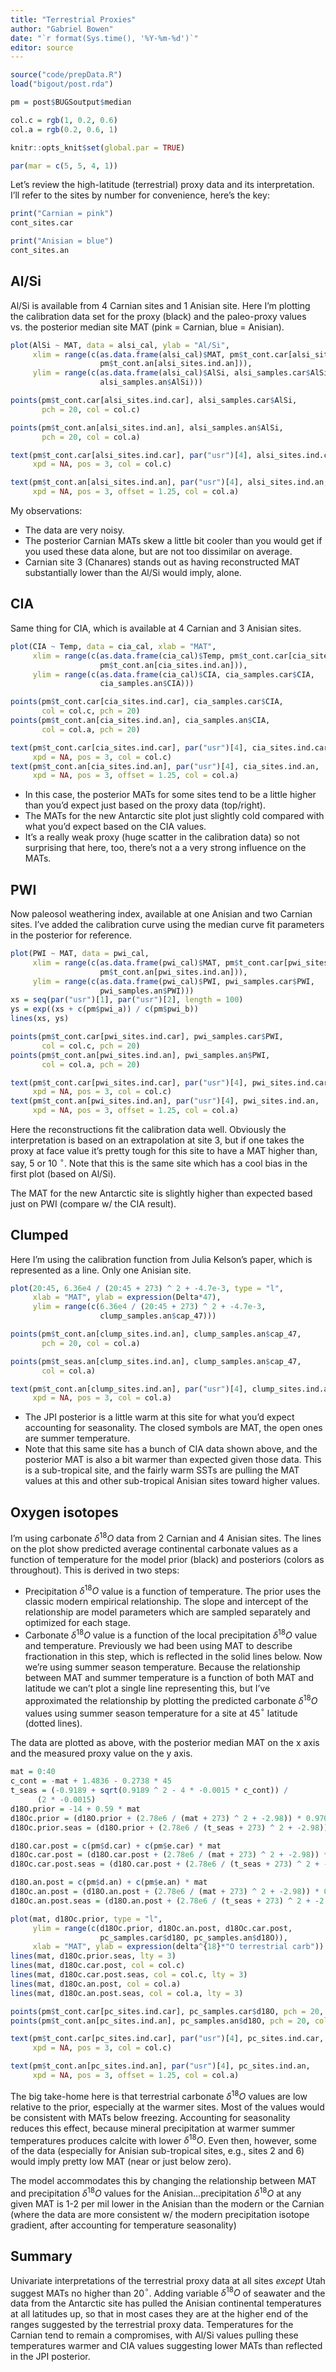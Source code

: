 ```yaml
---
title: "Terrestrial Proxies"
author: "Gabriel Bowen"
date: "`r format(Sys.time(), '%Y-%m-%d')`"
editor: source
---
```


```r
source("code/prepData.R")
load("bigout/post.rda")

pm = post$BUGSoutput$median

col.c = rgb(1, 0.2, 0.6)
col.a = rgb(0.2, 0.6, 1)

knitr::opts_knit$set(global.par = TRUE)
```

```r
par(mar = c(5, 5, 4, 1))
```

Let's review the high-latitude (terrestrial) proxy data and its interpretation. I'll refer to the sites by number for convenience, here's the key:

```r
print("Carnian = pink")
cont_sites.car

print("Anisian = blue")
cont_sites.an
```


## Al/Si

Al/Si is available from 4 Carnian sites and 1 Anisian site. Here I'm plotting the calibration data set for the proxy (black) and the paleo-proxy values vs. the posterior median site MAT (pink = Carnian, blue = Anisian).

```r
plot(AlSi ~ MAT, data = alsi_cal, ylab = "Al/Si",
     xlim = range(c(as.data.frame(alsi_cal)$MAT, pm$t_cont.car[alsi_sites.ind.car],
                    pm$t_cont.an[alsi_sites.ind.an])),
     ylim = range(c(as.data.frame(alsi_cal)$AlSi, alsi_samples.car$AlSi,
                    alsi_samples.an$AlSi)))

points(pm$t_cont.car[alsi_sites.ind.car], alsi_samples.car$AlSi,
       pch = 20, col = col.c)

points(pm$t_cont.an[alsi_sites.ind.an], alsi_samples.an$AlSi,
       pch = 20, col = col.a)

text(pm$t_cont.car[alsi_sites.ind.car], par("usr")[4], alsi_sites.ind.car, 
     xpd = NA, pos = 3, col = col.c)

text(pm$t_cont.an[alsi_sites.ind.an], par("usr")[4], alsi_sites.ind.an, 
     xpd = NA, pos = 3, offset = 1.25, col = col.a)
```

My observations:

* The data are very noisy.
* The posterior Carnian MATs skew a little bit cooler than you would get if you used these data alone, but are not too dissimilar on average.
* Carnian site 3 (Chanares) stands out as having reconstructed MAT substantially lower than the Al/Si would imply, alone.

## CIA

Same thing for CIA, which is available at 4 Carnian and 3 Anisian sites.

```r
plot(CIA ~ Temp, data = cia_cal, xlab = "MAT",
     xlim = range(c(as.data.frame(cia_cal)$Temp, pm$t_cont.car[cia_sites.ind.car],
                    pm$t_cont.an[cia_sites.ind.an])),
     ylim = range(c(as.data.frame(cia_cal)$CIA, cia_samples.car$CIA,
                    cia_samples.an$CIA)))

points(pm$t_cont.car[cia_sites.ind.car], cia_samples.car$CIA,
       col = col.c, pch = 20)
points(pm$t_cont.an[cia_sites.ind.an], cia_samples.an$CIA,
       col = col.a, pch = 20)

text(pm$t_cont.car[cia_sites.ind.car], par("usr")[4], cia_sites.ind.car, 
     xpd = NA, pos = 3, col = col.c)
text(pm$t_cont.an[cia_sites.ind.an], par("usr")[4], cia_sites.ind.an, 
     xpd = NA, pos = 3, offset = 1.25, col = col.a)
```

* In this case, the posterior MATs for some sites tend to be a little higher than you'd expect just based on the proxy data (top/right).
* The MATs for the new Antarctic site plot just slightly cold compared with what you'd expect based on the CIA values.
* It's a really weak proxy (huge scatter in the calibration data) so not surprising that here, too, there's not a a very strong influence on the MATs.

## PWI

Now paleosol weathering index, available at one Anisian and two Carnian sites. I've added the calibration curve using the median curve fit parameters in the posterior for reference.

```r
plot(PWI ~ MAT, data = pwi_cal, 
     xlim = range(c(as.data.frame(pwi_cal)$MAT, pm$t_cont.car[pwi_sites.ind.car],
                    pm$t_cont.an[pwi_sites.ind.an])),
     ylim = range(c(as.data.frame(pwi_cal)$PWI, pwi_samples.car$PWI, 
                    pwi_samples.an$PWI)))
xs = seq(par("usr")[1], par("usr")[2], length = 100)
ys = exp((xs + c(pm$pwi_a)) / c(pm$pwi_b))
lines(xs, ys)

points(pm$t_cont.car[pwi_sites.ind.car], pwi_samples.car$PWI,
       col = col.c, pch = 20)
points(pm$t_cont.an[pwi_sites.ind.an], pwi_samples.an$PWI,
       col = col.a, pch = 20)

text(pm$t_cont.car[pwi_sites.ind.car], par("usr")[4], pwi_sites.ind.car, 
     xpd = NA, pos = 3, col = col.c)
text(pm$t_cont.an[pwi_sites.ind.an], par("usr")[4], pwi_sites.ind.an, 
     xpd = NA, pos = 3, offset = 1.25, col = col.a)
```

Here the reconstructions fit the calibration data well. Obviously the interpretation is based on an extrapolation at site 3, but if one takes the proxy at face value it's pretty tough for this site to have a MAT higher than, say, 5 or 10 $^\circ$. Note that this is the same site which has a cool bias in the first plot (based on Al/Si).

The MAT for the new Antarctic site is slightly higher than expected based just on PWI (compare w/ the CIA result).

## Clumped

Here I'm using the calibration function from Julia Kelson's paper, which is represented as a line. Only one Anisian site.

```r
plot(20:45, 6.36e4 / (20:45 + 273) ^ 2 + -4.7e-3, type = "l", 
     xlab = "MAT", ylab = expression(Delta*47),
     ylim = range(c(6.36e4 / (20:45 + 273) ^ 2 + -4.7e-3, 
                    clump_samples.an$cap_47)))

points(pm$t_cont.an[clump_sites.ind.an], clump_samples.an$cap_47,
       pch = 20, col = col.a)

points(pm$t_seas.an[clump_sites.ind.an], clump_samples.an$cap_47,
       col = col.a)

text(pm$t_cont.an[clump_sites.ind.an], par("usr")[4], clump_sites.ind.an, 
     xpd = NA, pos = 3, col = col.a)
```

* The JPI posterior is a little warm at this site for what you'd expect accounting for seasonality. The closed symbols are MAT, the open ones are summer temperature.
* Note that this same site has a bunch of CIA data shown above, and the posterior MAT is also a bit warmer than expected given those data. This is a sub-tropical site, and the fairly warm SSTs are pulling the MAT values at this and other sub-tropical Anisian sites toward higher values.

## Oxygen isotopes

I'm using carbonate $\delta^{18}O$ data from 2 Carnian and 4 Anisian sites. The lines on the plot show predicted average continental carbonate values as a function of temperature for the model prior (black) and posteriors (colors as throughout). This is derived in two steps:

* Precipitation $\delta^{18}O$ value is a function of temperature. The prior uses the classic modern empirical relationship. The slope and intercept of the relationship are model parameters which are sampled separately and optimized for each stage.
* Carbonate $\delta^{18}O$ value is a function of the local precipitation $\delta^{18}O$ value and temperature. Previously we had been using MAT to describe fractionation in this step, which is reflected in the solid lines below. Now we're using summer season temperature. Because the relationship between MAT and summer temperature is a function of both MAT and latitude we can't plot a single line representing this, but I've approximated the relationship by plotting the predicted carbonate $\delta^{18}O$ values using summer season temperature for a site at 45$^\circ$ latitude (dotted lines).

The data are plotted as above, with the posterior median MAT on the x axis and the measured proxy value on the y axis. 

```r
mat = 0:40
c_cont = -mat + 1.4836 - 0.2738 * 45
t_seas = (-0.9189 + sqrt(0.9189 ^ 2 - 4 * -0.0015 * c_cont)) /
      (2 * -0.0015)
d18O.prior = -14 + 0.59 * mat
d18Oc.prior = (d18O.prior + (2.78e6 / (mat + 273) ^ 2 + -2.98)) * 0.97002 - 29.98
d18Oc.prior.seas = (d18O.prior + (2.78e6 / (t_seas + 273) ^ 2 + -2.98)) * 0.97002 - 29.98

d18O.car.post = c(pm$d.car) + c(pm$e.car) * mat
d18Oc.car.post = (d18O.car.post + (2.78e6 / (mat + 273) ^ 2 + -2.98)) * 0.97002 - 29.98
d18Oc.car.post.seas = (d18O.car.post + (2.78e6 / (t_seas + 273) ^ 2 + -2.98)) * 0.97002 - 29.98

d18O.an.post = c(pm$d.an) + c(pm$e.an) * mat
d18Oc.an.post = (d18O.an.post + (2.78e6 / (mat + 273) ^ 2 + -2.98)) * 0.97002 - 29.98
d18Oc.an.post.seas = (d18O.an.post + (2.78e6 / (t_seas + 273) ^ 2 + -2.98)) * 0.97002 - 29.98

plot(mat, d18Oc.prior, type = "l", 
     ylim = range(c(d18Oc.prior, d18Oc.an.post, d18Oc.car.post,
                    pc_samples.car$d18O, pc_samples.an$d18O)),
     xlab = "MAT", ylab = expression(delta^{18}*"O terrestrial carb"))
lines(mat, d18Oc.prior.seas, lty = 3)
lines(mat, d18Oc.car.post, col = col.c)
lines(mat, d18Oc.car.post.seas, col = col.c, lty = 3)
lines(mat, d18Oc.an.post, col = col.a)
lines(mat, d18Oc.an.post.seas, col = col.a, lty = 3)

points(pm$t_cont.car[pc_sites.ind.car], pc_samples.car$d18O, pch = 20, col = col.c)
points(pm$t_cont.an[pc_sites.ind.an], pc_samples.an$d18O, pch = 20, col = col.a)

text(pm$t_cont.car[pc_sites.ind.car], par("usr")[4], pc_sites.ind.car, 
     xpd = NA, pos = 3, col = col.c)

text(pm$t_cont.an[pc_sites.ind.an], par("usr")[4], pc_sites.ind.an, 
     xpd = NA, pos = 3, offset = 1.25, col = col.a)
```

The big take-home here is that terrestrial carbonate $\delta^{18}O$ values are low relative to the prior, especially at the warmer sites. Most of the values would be consistent with MATs below freezing. Accounting for seasonality reduces this effect, because mineral precipitation at warmer summer temperatures produces calcite with lower $\delta^{18}O$. Even then, however, some of the data (especially for Anisian sub-tropical sites, e.g., sites 2 and 6) would imply pretty low MAT (near or just below zero).

The model accommodates this by changing the relationship between MAT and precipitation $\delta^{18}O$ values for the Anisian...precipitation $\delta^{18}O$ at any given MAT is 1-2 per mil lower in the Anisian than the modern or the Carnian (where the data are more consistent w/ the modern precipitation isotope gradient, after accounting for temperature seasonality) 

## Summary

Univariate interpretations of the terrestrial proxy data at all sites *except* Utah suggest MATs no higher than 20$^\circ$. Adding variable $\delta^{18}O$ of seawater and the data from the Antarctic site has pulled the Anisian continental temperatures at all latitudes up, so that in most cases they are at the higher end of the ranges suggested by the terrestrial proxy data. Temperatures for the Carnian tend to remain a compromises, with Al/Si values pulling these temperatures warmer and CIA values suggesting lower MATs than reflected in the JPI posterior.
